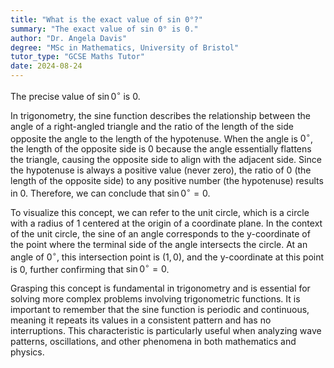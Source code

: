 ```yaml
---
title: "What is the exact value of sin 0°?"
summary: "The exact value of sin 0° is 0."
author: "Dr. Angela Davis"
degree: "MSc in Mathematics, University of Bristol"
tutor_type: "GCSE Maths Tutor"
date: 2024-08-24
---
```


The precise value of $\sin 0^\circ$ is $0$.

In trigonometry, the sine function describes the relationship between the angle of a right-angled triangle and the ratio of the length of the side opposite the angle to the length of the hypotenuse. When the angle is $0^\circ$, the length of the opposite side is $0$ because the angle essentially flattens the triangle, causing the opposite side to align with the adjacent side. Since the hypotenuse is always a positive value (never zero), the ratio of $0$ (the length of the opposite side) to any positive number (the hypotenuse) results in $0$. Therefore, we can conclude that $\sin 0^\circ = 0$.

To visualize this concept, we can refer to the unit circle, which is a circle with a radius of $1$ centered at the origin of a coordinate plane. In the context of the unit circle, the sine of an angle corresponds to the y-coordinate of the point where the terminal side of the angle intersects the circle. At an angle of $0^\circ$, this intersection point is $(1, 0)$, and the y-coordinate at this point is $0$, further confirming that $\sin 0^\circ = 0$.

Grasping this concept is fundamental in trigonometry and is essential for solving more complex problems involving trigonometric functions. It is important to remember that the sine function is periodic and continuous, meaning it repeats its values in a consistent pattern and has no interruptions. This characteristic is particularly useful when analyzing wave patterns, oscillations, and other phenomena in both mathematics and physics.
    
